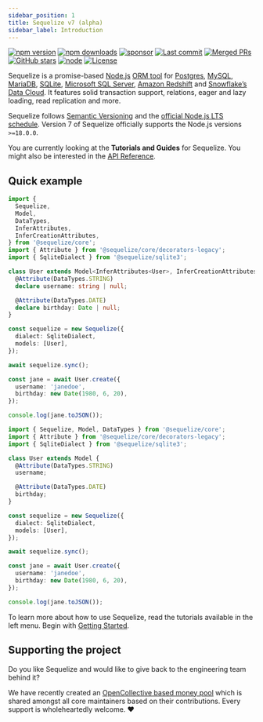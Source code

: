 ```yaml
---
sidebar_position: 1
title: Sequelize v7 (alpha)
sidebar_label: Introduction
---
```



[![npm version](https://badgen.net/npm/v/@sequelize/core)](https://www.npmjs.com/package/@sequelize/core)
[![npm downloads](https://badgen.net/npm/dm/@sequelize/core)](https://www.npmjs.com/package/@sequelize/core)
[![sponsor](https://img.shields.io/opencollective/all/sequelize?label=sponsors)](https://opencollective.com/sequelize)
[![Last commit](https://badgen.net/github/last-commit/sequelize/sequelize/main)](https://github.com/sequelize/sequelize)
[![Merged PRs](https://badgen.net/github/merged-prs/sequelize/sequelize)](https://github.com/sequelize/sequelize)
[![GitHub stars](https://badgen.net/github/stars/sequelize/sequelize)](https://github.com/sequelize/sequelize)
[![node](https://badgen.net/npm/node/@sequelize/core)](https://www.npmjs.com/package/@sequelize/core)
[![License](https://badgen.net/github/license/sequelize/sequelize)](https://github.com/sequelize/sequelize/blob/main/LICENSE)

Sequelize is a promise-based [Node.js](https://nodejs.org/en/about/) [ORM tool](https://en.wikipedia.org/wiki/Object-relational_mapping) for [Postgres](https://en.wikipedia.org/wiki/PostgreSQL), [MySQL](https://en.wikipedia.org/wiki/MySQL), [MariaDB](https://en.wikipedia.org/wiki/MariaDB), [SQLite](https://en.wikipedia.org/wiki/SQLite), [Microsoft SQL Server](https://en.wikipedia.org/wiki/Microsoft_SQL_Server), [Amazon Redshift](https://docs.aws.amazon.com/redshift/index.html) and [Snowflake’s Data Cloud](https://docs.snowflake.com/en/user-guide/intro-key-concepts.html). It features solid transaction support, relations, eager and lazy loading, read replication and more.

Sequelize follows [Semantic Versioning](https://semver.org) and the [official Node.js LTS schedule](https://nodejs.org/en/about/releases/). Version 7 of Sequelize officially supports the Node.js versions `>=18.0.0`.

You are currently looking at the **Tutorials and Guides** for Sequelize. You might also be interested in the [API Reference](pathname:///api/v7).

## Quick example

<Tabs groupId="ts-js">
<TabItem value="ts" label="TypeScript">

```typescript
import {
  Sequelize,
  Model,
  DataTypes,
  InferAttributes,
  InferCreationAttributes,
} from '@sequelize/core';
import { Attribute } from '@sequelize/core/decorators-legacy';
import { SqliteDialect } from '@sequelize/sqlite3';

class User extends Model<InferAttributes<User>, InferCreationAttributes<User>> {
  @Attribute(DataTypes.STRING)
  declare username: string | null;

  @Attribute(DataTypes.DATE)
  declare birthday: Date | null;
}

const sequelize = new Sequelize({
  dialect: SqliteDialect,
  models: [User],
});

await sequelize.sync();

const jane = await User.create({
  username: 'janedoe',
  birthday: new Date(1980, 6, 20),
});

console.log(jane.toJSON());
```

</TabItem>
<TabItem value="js" label="JavaScript">

```typescript
import { Sequelize, Model, DataTypes } from '@sequelize/core';
import { Attribute } from '@sequelize/core/decorators-legacy';
import { SqliteDialect } from '@sequelize/sqlite3';

class User extends Model {
  @Attribute(DataTypes.STRING)
  username;

  @Attribute(DataTypes.DATE)
  birthday;
}

const sequelize = new Sequelize({
  dialect: SqliteDialect,
  models: [User],
});

await sequelize.sync();

const jane = await User.create({
  username: 'janedoe',
  birthday: new Date(1980, 6, 20),
});

console.log(jane.toJSON());
```

</TabItem>
</Tabs>

<DecoratorInfo />

To learn more about how to use Sequelize, read the tutorials available in the left menu. Begin with [Getting Started](./getting-started.mdx).

## Supporting the project

Do you like Sequelize and would like to give back to the engineering team behind it?

We have recently created an [OpenCollective based money pool](https://opencollective.com/sequelize) which is shared amongst all core maintainers based on their contributions. Every support is wholeheartedly welcome. ❤️
